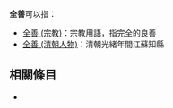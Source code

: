 '''全善'''可以指：
*[[全善_(宗教)|全善 (宗教)]]：宗教用語，指完全的良善
*[[全善_(清朝人物)|全善 (清朝人物)]]：清朝光緒年間江蘇知縣
== 相關條目 ==
*{{lookfrom}}

{{disambig|C全|Cat=二字消歧义}}